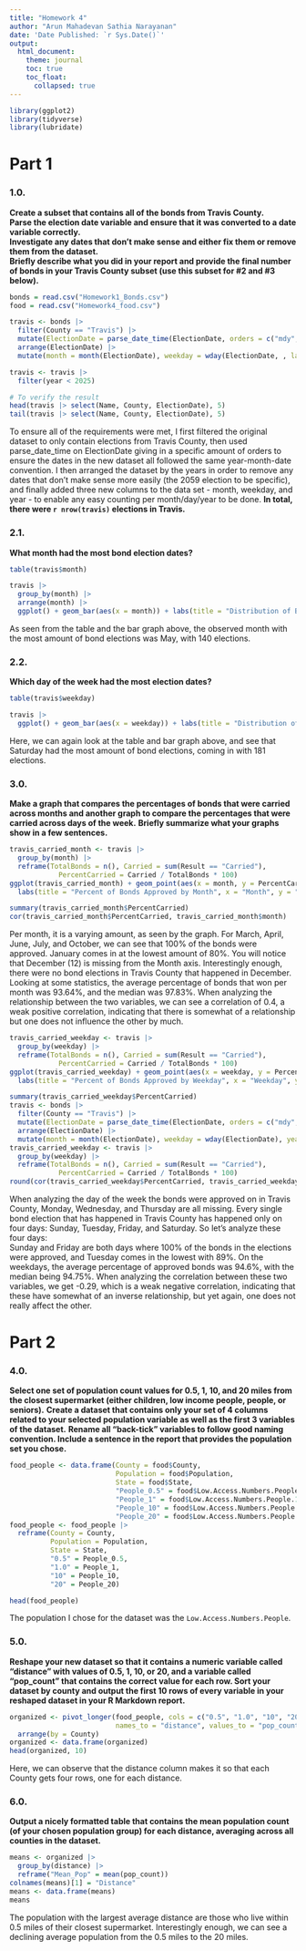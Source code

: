 ---
title: "Homework 4"
author: "Arun Mahadevan Sathia Narayanan"
date: 'Date Published: `r Sys.Date()`'
output:
  html_document:
    theme: journal
    toc: true
    toc_float:
      collapsed: true
---

```{r include = FALSE}
library(ggplot2)
library(tidyverse)
library(lubridate)
```

# Part 1

### 1.0.  
**Create a subset that contains all of the bonds from Travis County.**  
**Parse the election date variable and ensure that it was converted to a date variable correctly.**  
**Investigate any dates that don’t make sense and either fix them or remove them from the dataset.**  
**Briefly describe what you did in your report and provide the final number of bonds in your Travis County subset (use this subset for #2 and #3 below).**  
```{r}
bonds = read.csv("Homework1_Bonds.csv")
food = read.csv("Homework4_food.csv")
```

```{r}
travis <- bonds |>
  filter(County == "Travis") |>
  mutate(ElectionDate = parse_date_time(ElectionDate, orders = c("mdy", "ymd", "dmy"))) |>
  arrange(ElectionDate) |>
  mutate(month = month(ElectionDate), weekday = wday(ElectionDate, , label = TRUE), year = year(ElectionDate))

travis <- travis |>
  filter(year < 2025)

# To verify the result
head(travis |> select(Name, County, ElectionDate), 5)
tail(travis |> select(Name, County, ElectionDate), 5)
```
  
To ensure all of the requirements were met, I first filtered the original dataset to only contain elections from Travis County, then used parse_date_time on ElectionDate giving in a specific amount of orders to ensure the dates in the new dataset all followed the same year-month-date convention. I then arranged the dataset by the years in order to remove any dates that don't make sense more easily (the 2059 election to be specific), and finally added three new columns to the data set - month, weekday, and year - to enable any easy counting per month/day/year to be done. **In total, there were `r nrow(travis)` elections in Travis.**  

### 2.1.  
**What month had the most bond election dates?**  
```{r}
table(travis$month)

travis |>
  group_by(month) |>
  arrange(month) |>
  ggplot() + geom_bar(aes(x = month)) + labs(title = "Distribution of Bond Elections By Month", x = "Month", y = "Count") + scale_x_continuous(breaks = seq(0, 12, by = 1)) + scale_y_continuous(breaks = seq(0, 150, by = 10))
```
  
As seen from the table and the bar graph above, the observed month with the most amount of bond elections was May, with 140 elections.  

### 2.2.  
**Which day of the week had the most election dates?**  
```{r}
table(travis$weekday)

travis |>
  ggplot() + geom_bar(aes(x = weekday)) + labs(title = "Distribution of Bond Elections By Weekday", x = "Weekday", y = "Count") + scale_y_continuous(breaks = seq(0, 200, by = 10))
```
  
Here, we can again look at the table and bar graph above, and see that Saturday had the most amount of bond elections, coming in with 181 elections.  

### 3.0.  
**Make a graph that compares the percentages of bonds that were carried across months and another graph to compare the percentages that were carried across days of the week.** 
**Briefly summarize what your graphs show in a few sentences.**  
```{r}
travis_carried_month <- travis |>
  group_by(month) |>
  reframe(TotalBonds = n(), Carried = sum(Result == "Carried"), 
            PercentCarried = Carried / TotalBonds * 100)
ggplot(travis_carried_month) + geom_point(aes(x = month, y = PercentCarried)) +
  labs(title = "Percent of Bonds Approved by Month", x = "Month", y = "Percentage of Bonds") + scale_x_continuous(breaks = seq(0, 12, by = 1))
```
```{r}
summary(travis_carried_month$PercentCarried)
cor(travis_carried_month$PercentCarried, travis_carried_month$month)
```
  
Per month, it is a varying amount, as seen by the graph. For March, April, June, July, and October, we can see that 100% of the bonds were approved. January comes in at the lowest amount of 80%. You will notice that December (12) is missing from the Month axis. Interestingly enough, there were no bond elections in Travis County that happened in December. Looking at some statistics, the average percentage of bonds that won per month was 93.64%, and the median was 97.83%. When analyzing the relationship between the two variables, we can see a correlation of 0.4, a weak positive correlation, indicating that there is somewhat of a relationship but one does not influence the other by much.  

```{r}
travis_carried_weekday <- travis |>
  group_by(weekday) |>
  reframe(TotalBonds = n(), Carried = sum(Result == "Carried"), 
            PercentCarried = Carried / TotalBonds * 100)
ggplot(travis_carried_weekday) + geom_point(aes(x = weekday, y = PercentCarried)) +
  labs(title = "Percent of Bonds Approved by Weekday", x = "Weekday", y = "Percentage of Bonds")
```
  
```{r}
summary(travis_carried_weekday$PercentCarried)
travis <- bonds |>
  filter(County == "Travis") |>
  mutate(ElectionDate = parse_date_time(ElectionDate, orders = c("mdy", "ymd", "dmy"))) |>
  arrange(ElectionDate) |>
  mutate(month = month(ElectionDate), weekday = wday(ElectionDate), year = year(ElectionDate))
travis_carried_weekday <- travis |>
  group_by(weekday) |>
  reframe(TotalBonds = n(), Carried = sum(Result == "Carried"), 
            PercentCarried = Carried / TotalBonds * 100)
round(cor(travis_carried_weekday$PercentCarried, travis_carried_weekday$weekday),2)
```
When analyzing the day of the week the bonds were approved on in Travis County, Monday, Wednesday, and Thursday are all missing. Every single bond election that has happened in Travis County has happened only on four days: Sunday, Tuesday, Friday, and Saturday. So let's analyze these four days:  
Sunday and Friday are both days where 100% of the bonds in the elections were approved, and Tuesday comes in the lowest with 89%. On the weekdays, the average percentage of approved bonds was 94.6%, with the median being 94.75%. When analyzing the correlation between these two variables, we get -0.29, which is a weak negative correlation, indicating that these have somewhat of an inverse relationship, but yet again, one does not really affect the other.  

# Part 2  

### 4.0.  
**Select one set of population count values for 0.5, 1, 10, and 20 miles from the closest supermarket (either children, low income people, people, or seniors).**
**Create a dataset that contains only your set of 4 columns related to your selected population variable as well as the first 3 variables of the dataset.** 
**Rename all “back-tick” variables to follow good naming convention. Include a sentence in the report that provides the population set you chose.**  
```{r}
food_people <- data.frame(County = food$County, 
                          Population = food$Population, 
                          State = food$State, 
                          "People_0.5" = food$Low.Access.Numbers.People.1.2.Mile, 
                          "People_1" = food$Low.Access.Numbers.People.1.Mile, 
                          "People_10" = food$Low.Access.Numbers.People.10.Miles,
                          "People_20" = food$Low.Access.Numbers.People.20.Miles)
food_people <- food_people |>
  reframe(County = County,
          Population = Population,
          State = State,
          "0.5" = People_0.5,
          "1.0" = People_1,
          "10" = People_10,
          "20" = People_20)

head(food_people)
```
The population I chose for the dataset was the `Low.Access.Numbers.People`.  

### 5.0.  
**Reshape your new dataset so that it contains a numeric variable called “distance” with values of 0.5, 1, 10, or 20, and a variable called “pop_count” that contains the correct value for each row. Sort your dataset by county and output the first 10 rows of every variable in your reshaped dataset in your R Markdown report.**  
```{r}

organized <- pivot_longer(food_people, cols = c("0.5", "1.0", "10", "20"), 
                          names_to = "distance", values_to = "pop_count") |>
  arrange(by = County)
organized <- data.frame(organized)
head(organized, 10)
```
  
Here, we can observe that the distance column makes it so that each County gets four rows, one for each distance. 
  
### 6.0.  
**Output a nicely formatted table that contains the mean population count (of your chosen population group) for each distance, averaging across all counties in the dataset.**  
```{r}
means <- organized |>
  group_by(distance) |>
  reframe("Mean_Pop" = mean(pop_count))
colnames(means)[1] = "Distance"
means <- data.frame(means)
means
```
  
The population with the largest average distance are those who live within 0.5 miles of their closest supermarket. Interestingly enough, we can see a declining average population from the 0.5 miles to the 20 miles.